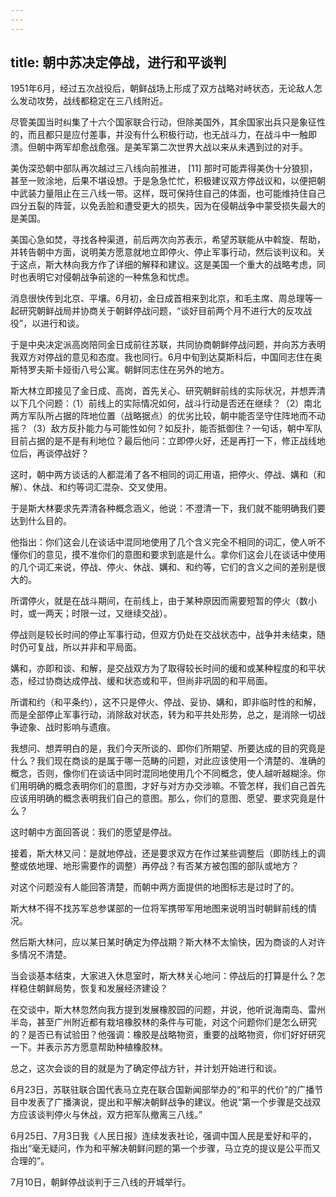 ```yaml
---
---
---
```

title: 朝中苏决定停战，进行和平谈判
---





1951年6月，经过五次战役后，朝鲜战场上形成了双方战略对峙状态，无论敌人怎么发动攻势，战线都稳定在三八线附近。

尽管美国当时纠集了十六个国家联合行动，但除美国外，其余国家出兵只是象征性的，而且都只是应付差事，并没有什么积极行动，也无战斗力，在战斗中一触即溃。但朝中两军却愈战愈强。是美军第二次世界大战以来从未遇到过的对手。

美伪深恐朝中部队再次越过三八线向前推进， [11] 那时可能弄得美伪十分狼狈，甚至一败涂地，后果不堪设想。于是急急忙忙，积极建议双方停战议和，以便把朝中武装力量阻止在三八线一带。这样，既可保持住自己的体面，也可能维持住自己四分五裂的阵营，以免丢脸和遭受更大的损失，因为在侵朝战争中蒙受损失最大的是美国。

美国心急如焚，寻找各种渠道，前后两次向苏表示，希望苏联能从中斡旋、帮助，并转告朝中方面，说明美方愿意就地立即停火、停止军事行动，然后谈判议和。关于这点，斯大林向我方作了详细的解释和建议。这是美国一个重大的战略考虑，同时也表明它对侵朝战争前途的一种焦急和忧虑。

消息很快传到北京、平壤。6月初，金日成首相来到北京，和毛主席、周总理等一起研究朝鲜战局并协商关于朝鲜停战问题，“谈好目前两个月不进行大的反攻战役”，以进行和谈。

于是中央决定派高岗陪同金日成前往苏联，共同协商朝鲜停战问题，并向苏方表明我双方对停战的意见和态度。我也同行。6月中旬到达莫斯科后，中国同志住在奥斯特罗夫斯卡娅街八号公寓。朝鲜同志住在另外的地方。

斯大林立即接见了金日成、高岗，首先关心、研究朝鲜前线的实际状况，并想弄清以下几个问题：（1）前线上的实际情况如何，战斗行动是否还在继续？（2）南北两方军队所占据的阵地位置（战略据点）的优劣比较，朝中能否坚守住阵地而不动摇？（3）敌方反扑能力与可能性如何？如反扑，能否抵御住？一句话，朝中军队目前占据的是不是有利地位？最后他问：立即停火好，还是再打一下，修正战线地位后，再谈停战好？

这时，朝中两方谈话的人都混淆了各不相同的词汇用语，把停火、停战、媾和（和解）、休战、和约等词汇混杂、交叉使用。

于是斯大林要求先弄清各种概念涵义，他说：不澄清一下，我们就不能明确我们要达到什么目的。

他指出：你们这会儿在谈话中混同地使用了几个含义完全不相同的词汇，使人听不懂你们的意见，摸不准你们的意图和要求到底是什么。拿你们这会儿在谈话中使用的几个词汇来说，停战、停火、休战、媾和、和约等，它们的含义之间的差别是很大的。

所谓停火，就是在战斗期间，在前线上，由于某种原因而需要短暂的停火（数小时，或一两天；时限一过，又继续交战）。

停战则是较长时间的停止军事行动，但双方仍处在交战状态中，战争并未结束，随时仍可复战，所以并非和平局面。

媾和，亦即和谈、和解，是交战双方为了取得较长时间的缓和或某种程度的和平状态，经过协商达成停战、缓和状态或和平，但尚非巩固的和平局面。

所谓和约（和平条约），这不只是停火、停战、妥协、媾和，即非临时性的和解，而是全部停止军事行动，消除敌对状态，转为和平共处形势，总之，是消除一切战争迹象、战时影响与遗痕。

我想问、想弄明白的是，我们今天所谈的、即你们所期望、所要达成的目的究竟是什么？我们现在商谈的是属于哪一范畴的问题，对此应该使用一个清楚的、准确的概念，否则，像你们在谈话中同时混同地使用几个不同概念，使人越听越糊涂。你们用明确的概念表明你们的意图，才好与对方办交涉嘛。不管怎样，我们自己首先应该用明确的概念表明我们自己的意图。那么，你们的意图、愿望、要求究竟是什么？

这时朝中方面回答说：我们的愿望是停战。

接着，斯大林又问：是就地停战，还是要求双方在作过某些调整后（即防线上的调整或依地理、地形需要作的调整）再停战？有否某方被包围的部队或地方？

对这个问题没有人能回答清楚，而朝中两方面提供的地图标志是过时了的。

斯大林不得不找苏军总参谋部的一位将军携带军用地图来说明当时朝鲜前线的情况。

然后斯大林问，应以某日某时确定为停战期？斯大林不太愉快，因为商谈的人对许多情况不清楚。

当会谈基本结束，大家进入休息室时，斯大林关心地问：停战后的打算是什么？怎样稳住朝鲜局势，恢复和发展经济建设？

在交谈中，斯大林忽然向我方提到发展橡胶园的问题，并说，他听说海南岛、雷州半岛，甚至广州附近都有栽培橡胶林的条件与可能，对这个问题你们是怎么研究的？是否已有试验田？他强调：橡胶是战略物资，重要的战略物资，你们好好研究一下。并表示苏方愿意帮助种植橡胶林。

总之，这次会谈的目的就是为了确定停战方针，并计划开始进行和谈。

6月23日，苏联驻联合国代表马立克在联合国新闻部举办的“和平的代价”的广播节目中发表了广播演说，提出和平解决朝鲜战争的建议。他说“第一个步骤是交战双方应该谈判停火与休战，双方把军队撤离三八线。”

6月25日、7月3日我《人民日报》连续发表社论，强调中国人民是爱好和平的，指出“毫无疑问，作为和平解决朝鲜问题的第一个步骤，马立克的提议是公平而又合理的”。

7月10日，朝鲜停战谈判于三八线的开城举行。